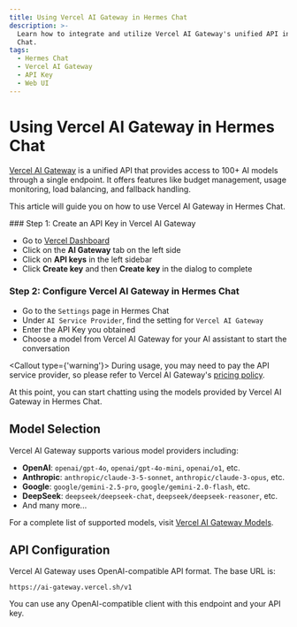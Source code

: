 ```yaml
---
title: Using Vercel AI Gateway in Hermes Chat
description: >-
  Learn how to integrate and utilize Vercel AI Gateway's unified API in Hermes
  Chat.
tags:
  - Hermes Chat
  - Vercel AI Gateway
  - API Key
  - Web UI
---
```


# Using Vercel AI Gateway in Hermes Chat

[Vercel AI Gateway](https://vercel.com/ai-gateway) is a unified API that provides access to 100+ AI models through a single endpoint. It offers features like budget management, usage monitoring, load balancing, and fallback handling.

This article will guide you on how to use Vercel AI Gateway in Hermes Chat.

<Steps>
  ### Step 1: Create an API Key in Vercel AI Gateway

  - Go to [Vercel Dashboard](https://vercel.com/dashboard)
  - Click on the **AI Gateway** tab on the left side
  - Click on **API keys** in the left sidebar
  - Click **Create key** and then **Create key** in the dialog to complete

  ### Step 2: Configure Vercel AI Gateway in Hermes Chat

  - Go to the `Settings` page in Hermes Chat
  - Under `AI Service Provider`, find the setting for `Vercel AI Gateway`
  - Enter the API Key you obtained
  - Choose a model from Vercel AI Gateway for your AI assistant to start the conversation

  <Callout type={'warning'}>
    During usage, you may need to pay the API service provider, so please refer to Vercel AI Gateway's
    [pricing policy](https://vercel.com/docs/ai-gateway/models).
  </Callout>
</Steps>

At this point, you can start chatting using the models provided by Vercel AI Gateway in Hermes Chat.

## Model Selection

Vercel AI Gateway supports various model providers including:

- **OpenAI**: `openai/gpt-4o`, `openai/gpt-4o-mini`, `openai/o1`, etc.
- **Anthropic**: `anthropic/claude-3-5-sonnet`, `anthropic/claude-3-opus`, etc.
- **Google**: `google/gemini-2.5-pro`, `google/gemini-2.0-flash`, etc.
- **DeepSeek**: `deepseek/deepseek-chat`, `deepseek/deepseek-reasoner`, etc.
- And many more...

For a complete list of supported models, visit [Vercel AI Gateway Models](https://vercel.com/ai-gateway/models).

## API Configuration

Vercel AI Gateway uses OpenAI-compatible API format. The base URL is:

```
https://ai-gateway.vercel.sh/v1
```

You can use any OpenAI-compatible client with this endpoint and your API key.
